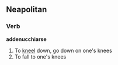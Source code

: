 ==Neapolitan==
===Verb===
'''addenucchiarse'''
# To [[kneel]] down, go down on one's knees
# To fall to one's knees